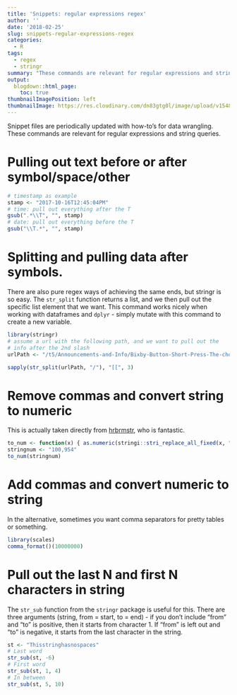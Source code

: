 ```yaml
---
title: 'Snippets: regular expressions regex'
author: ''
date: '2018-02-25'
slug: snippets-regular-expressions-regex
categories:
  - R
tags:
  - regex
  - stringr
summary: "These commands are relevant for regular expressions and string queries."
output:
  blogdown::html_page:
    toc: true
thumbnailImagePosition: left
thumbnailImage: https://res.cloudinary.com/dn83gtg0l/image/upload/v1548271167/snippets.jpg
---
```


Snippet files are periodically updated with how-to’s for data wrangling. These commands are relevant for regular expressions and string queries. 

# Pulling out text before or after symbol/space/other
```r
# timestamp as example 
stamp <- "2017-10-16T12:45:04PM"
# time: pull out everything after the T
gsub(".*\\T", "", stamp) 
# date: pull out everything before the T
gsub("\\T.*", "", stamp) 
```

# Splitting and pulling data after symbols. 

There are also pure regex ways of achieving the same ends, but stringr is so easy. The `str_split` function returns a list, and we then pull out the specific list element that we want. This command works nicely when working with dataframes and `dplyr` - simply mutate with this command to create a new variable. 
```r
library(stringr)
# assume a url with the following path, and we want to pull out the 
# info after the 2nd slash
urlPath <- "/t5/Announcements-and-Info/Bixby-Button-Short-Press-The-choice-is-yours/m-p/168685/highlight/true#M210"

sapply(str_split(urlPath, "/"), "[[", 3)
```

# Remove commas and convert string to numeric

This is actually taken directly from [hrbrmstr](https://rud.is/b/2017/11/02/yet-another-power-outages-post-full-tidyverse-edition/){target="_blank"}, who is fantastic. 
```r
to_num <- function(x) { as.numeric(stringi::stri_replace_all_fixed(x, ",", "")) }
stringnum <- "100,954"
to_num(stringnum)
```

# Add commas and convert numeric to string

In the alternative, sometimes you want comma separators for pretty tables or something. 

```r
library(scales)    
comma_format()(10000000)
```

# Pull out the last N and first N characters in string

The ```str_sub``` function from the ```stringr``` package is useful for this. There are three arguments (string, from = start, to = end) - if you don't include "from" and "to" is positive, then it starts from character 1. If "from" is left out and "to" is negative, it starts from the last character in the string. 
```r
st <- "Thisstringhasnospaces"
# Last word
str_sub(st, -6)
# First word  
str_sub(st, 1, 4)
# In between
str_sub(st, 5, 10)
```